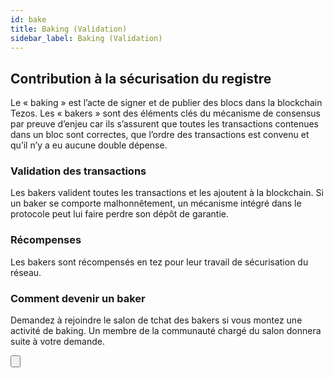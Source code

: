 ```yaml
---
id: bake
title: Baking (Validation)
sidebar_label: Baking (Validation)
---
```



## Contribution à la sécurisation du registre

Le « baking » est l’acte de signer et de publier des blocs dans la blockchain Tezos. Les « bakers » sont des éléments clés du mécanisme de consensus par preuve d’enjeu car ils s’assurent que toutes les transactions contenues dans un bloc sont correctes, que l’ordre des transactions est convenu et qu’il n’y a eu aucune double dépense.

### Validation des transactions
Les bakers valident toutes les transactions et les ajoutent à la blockchain. Si un baker se comporte malhonnêtement, un mécanisme intégré dans le protocole peut lui faire perdre son dépôt de garantie.

### Récompenses
Les bakers sont récompensés en tez pour leur travail de sécurisation du réseau.

### Comment devenir un baker
Demandez à rejoindre le salon de tchat des bakers si vous montez une activité de baking. Un membre de la communauté chargé du salon donnera suite à votre demande.

<Button
    text='# Rejoindre le Slack de baking de Tezos'
    href='mailto:joinslack@tezos-kiln.org?subject=Request+To+Join&body=Please+leave+the+email+body+empty,+it+is+not+being+processed.'/>